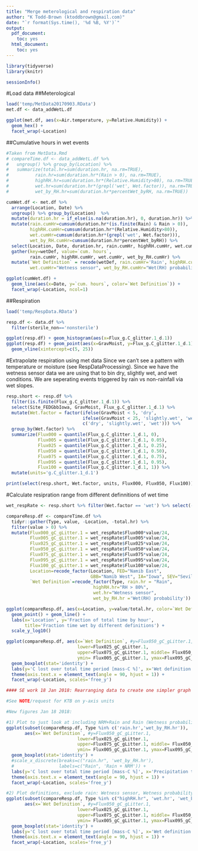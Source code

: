 ```yaml
---
title: "Merge meterological and respiration data"
author: "K Todd-Brown (ktoddbrown@gmail.com)"
date: "`r format(Sys.time(), '%d %B, %Y')`"
output:
  pdf_document:
    toc: yes
  html_document:
    toc: yes
---
```


```r
library(tidyverse)
library(knitr)

sessionInfo()
```

#Load data
##Meterological
```r

load('temp/MetData20170903.RData')
met.df <- data_addWetL.df

ggplot(met.df, aes(x=Air.temperature, y=Relative.Humidity)) +
  geom_hex() +
  facet_wrap(~Location)
```

##Cumulative hours in wet events
```r
#Taken from MetData.Rmd
# compareTime.df <- data_addWetL.df %>%
#   ungroup() %>% group_by(Location) %>%
#   summarize(total.hr=sum(duration.hr, na.rm=TRUE),
#          rain.hr=sum(duration.hr*(Rain > 0), na.rm=TRUE),
#          highRH.hr=sum(duration.hr*(Relative.Humidity>80), na.rm=TRUE),
#          wet.hr=sum(duration.hr*(grepl('wet', Wet.factor)), na.rm=TRUE),
#          wet_by_RH.hr=sum(duration.hr*percentWet_byRH, na.rm=TRUE))

cumWet.df <- met.df %>% 
  arrange(Location, Date) %>%
  ungroup() %>% group_by(Location)  %>%
  mutate(duration.hr = if_else(is.na(duration.hr), 0, duration.hr)) %>%
  mutate(rain.cumHr=cumsum(duration.hr*(is.finite(Rain) & Rain > 0)),
         highRH.cumHr=cumsum(duration.hr*(Relative.Humidity>80)),
         wet.cumHr=cumsum(duration.hr*(grepl('wet', Wet.factor))),
         wet_by_RH.cumHr=cumsum(duration.hr*percentWet_byRH)) %>%
  select(Location, Date, duration.hr, rain.cumHr, highRH.cumHr, wet.cumHr, wet_by_RH.cumHr) %>%
  gather(key=wetDef, value=`cum. hours`, 
         rain.cumHr, highRH.cumHr, wet.cumHr, wet_by_RH.cumHr) %>%
  mutate(`Wet Definition` = recode(wetDef, rain.cumHr='Rain', highRH.cumHr="RH > 80%", 
         wet.cumHr="Wetness sensor", wet_by_RH.cumHr="Wet(RH) probability"))

ggplot(cumWet.df) +
  geom_line(aes(x=Date, y=`cum. hours`, color=`Wet Definition`)) +
  facet_wrap(~Location, ncol=1)
```

##Respiration
```r
load('temp/RespData.RData')

resp.df <- data.df %>%
  filter(sterile_non=='nonsterile')

ggplot(resp.df) + geom_histogram(aes(x=Flux_g.C_glitter.1_d.1))
ggplot(resp.df) + geom_point(aes(x=GravMoist, y=Flux_g.C_glitter.1_d.1)) +
  geom_vline(xintercept=c(5, 25))
```

#Extrapolate respiration using met data
Since we can't see a pattern with temperature or moisture (see RespDataProcessing).
Since we have the wetness sensor data we are using that to bin dry, slightly wet, and wet conditions.
We are seperating events triggered by rain vs non-rainfall via wet slopes.

```r
resp.short <- resp.df %>%
  filter(is.finite(Flux_g.C_glitter.1_d.1)) %>%
  select(Site_FEDGbbIowa, GravMoist, Flux_g.C_glitter.1_d.1) %>%
  mutate(Wet.factor = factor(ifelse(GravMoist < 5, 'dry', 
                             ifelse(GravMoist < 25, 'slightly.wet', 'wet')),
                             c('dry', 'slightly.wet', 'wet'))) %>%
  group_by(Wet.factor) %>%
  summarize(Flux000 = quantile(Flux_g.C_glitter.1_d.1, 0),
            Flux005 = quantile(Flux_g.C_glitter.1_d.1, 0.05),
            Flux025 = quantile(Flux_g.C_glitter.1_d.1, 0.25),
            Flux050 = quantile(Flux_g.C_glitter.1_d.1, 0.50),
            Flux075 = quantile(Flux_g.C_glitter.1_d.1, 0.75),
            Flux095 = quantile(Flux_g.C_glitter.1_d.1, 0.95),
            Flux100 = quantile(Flux_g.C_glitter.1_d.1, 1)) %>%
  mutate(units='g.C_glitter.1_d.1')

print(select(resp.short, Wet.factor, units, Flux000, Flux050, Flux100))

```

#Calculate resipration range from different definnitions of wet time
```r
wet_respRate <- resp.short %>% filter(Wet.factor == 'wet') %>% select(-Wet.factor, -units)

compareResp.df <- compareTime.df %>% 
  tidyr::gather(Type, value, -Location, -total.hr) %>% 
  filter(value > 0) %>% 
  mutate(Flux000_gC_gLitter.1 = wet_respRate$Flux000*value/24,
         Flux005_gC_gLitter.1 = wet_respRate$Flux005*value/24,
         Flux025_gC_gLitter.1 = wet_respRate$Flux025*value/24,
         Flux050_gC_gLitter.1 = wet_respRate$Flux050*value/24,
         Flux075_gC_gLitter.1 = wet_respRate$Flux075*value/24,
         Flux095_gC_gLitter.1 = wet_respRate$Flux095*value/24,
         Flux100_gC_gLitter.1 = wet_respRate$Flux100*value/24,
         Location=recode_factor(Location, FED="Namib East", 
                                GBB="Namib West", IA="Iowa", SEV="Sevilleta"),
         `Wet Definition`=recode_factor(Type, rain.hr = "Rain",
                                 highRH.hr="RH > 80%",
                                 wet.hr="Wetness sensor",
                                 wet_by_RH.hr ='Wet(RH) probability'))

ggplot(compareResp.df, aes(x=Location, y=value/total.hr, color=`Wet Definition`)) + 
  geom_point() + geom_line() +
  labs(x='Location', y='Fraction of total time by hour', 
       title='Fraction time wet by different definitions') +
  scale_y_log10()

ggplot(compareResp.df, aes(x=`Wet Definition`, #y=Flux050_gC_gLitter.1,
                           lower=Flux025_gC_gLitter.1, 
                           upper=Flux075_gC_gLitter.1, middle= Flux050_gC_gLitter.1,
                           ymin= Flux005_gC_gLitter.1, ymax=Flux095_gC_gLitter.1)) +
  geom_boxplot(stat='identity') + 
  labs(y='C lost over total time period [mass-C %]', x='Wet definition') +
  theme(axis.text.x = element_text(angle = 90, hjust = 1)) +
  facet_wrap(~Location, scales='free_y')

#### SE work 18 Jan 2018: Rearranging data to create one simpler graph for main text, and one showing all definitions for supplemental. 

#See NOTE/request for KTB on y-axis units

#New figures Jan 18 2018:

#1) Plot to just look at including NRM+Rain and Rain (Wetness probability), for main text Fig 5
ggplot(subset(compareResp.df, Type %in% c('rain.hr','wet_by_RH.hr')), 
       aes(x=`Wet Definition`, #y=Flux050_gC_gLitter.1,
                           lower=Flux025_gC_gLitter.1, 
                           upper=Flux075_gC_gLitter.1, middle= Flux050_gC_gLitter.1,
                           ymin= Flux005_gC_gLitter.1, ymax=Flux095_gC_gLitter.1)) +
  geom_boxplot(stat='identity') + 
  #scale_x_discrete(breaks=c("rain.hr", 'wet_by_RH.hr'),
  #                 labels=c("Rain", 'Rain + NRM')) +
  labs(y='C lost over total time period [mass-C %]', x='Precipitation type included') +
  theme(axis.text.x = element_text(angle = 90, hjust = 1)) +
  facet_wrap(~Location, scales='free_y')

#2) Plot definitions, exclude rain: Wetness sensor, Wetness probability and RH, to show that these estimates all align pretty well (Supplemental)
ggplot(subset(compareResp.df, Type %in% c("highRH.hr", 'wet.hr', 'wet_by_RH.hr')), 
       aes(x=`Wet Definition`, #y=Flux050_gC_gLitter.1,
                           lower=Flux025_gC_gLitter.1, 
                           upper=Flux075_gC_gLitter.1, middle= Flux050_gC_gLitter.1,
                           ymin= Flux005_gC_gLitter.1, ymax=Flux095_gC_gLitter.1)) +
  geom_boxplot(stat='identity') + 
  labs(y='C lost over total time period [mass-C %]', x='Wet definition for NRM') +
  theme(axis.text.x = element_text(angle = 90, hjust = 1)) +
  facet_wrap(~Location, scales='free_y')



```

